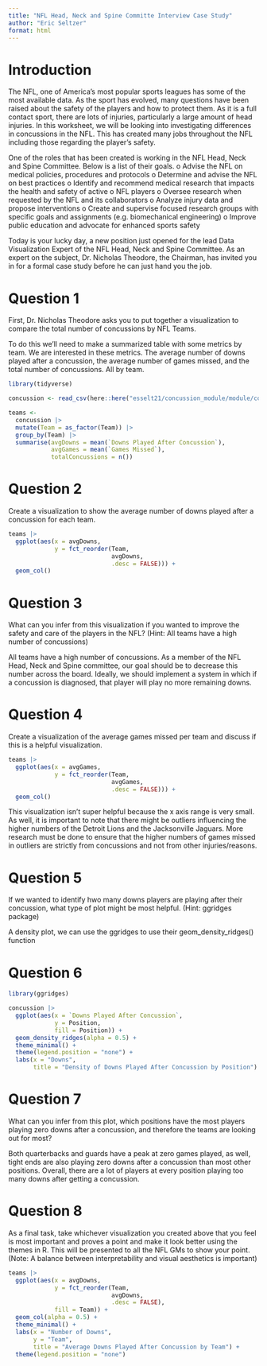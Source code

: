 ```yaml
---
title: "NFL Head, Neck and Spine Committe Interview Case Study"
author: "Eric Seltzer"
format: html
---
```

# Introduction
The NFL, one of America's most popular sports leagues has some of the most available data. As the sport has evolved, many questions have been raised about the safety of the players and how to protect them. As it is a full contact sport, there are lots of injuries, particularly a large amount of head injuries. In this worksheet, we will be looking into investigating differences in concussions in the NFL. This has created many jobs throughout the NFL including those regarding the player’s safety.

One of the roles that has been created is working in the NFL Head, Neck and Spine Committee. Below is a list of their goals.
  o	Advise the NFL on medical policies, procedures and protocols
  o	Determine and advise the NFL on best practices
  o	Identify and recommend medical research that impacts the health and safety of active
  o	NFL players
  o	Oversee research when requested by the NFL and its collaborators
  o	Analyze injury data and propose interventions
  o	Create and supervise focused research groups with specific goals and assignments (e.g. biomechanical                engineering)
  o	Improve public education and advocate for enhanced sports safety
  
Today is your lucky day, a new position just opened for the lead Data Visualization Expert of the NFL Head, Neck and Spine Committee. As an expert on the subject, Dr. Nicholas Theodore, the Chairman, has invited you in for a formal case study before he can just hand you the job.

# Question 1
First, Dr. Nicholas Theodore asks you to put together a visualization to compare the total number of concussions by NFL Teams. 

To do this we'll need to make a summarized table with some metrics by team. We are interested in these metrics. The average number of downs played after a concussion, the average number of games missed, and the total number of concussions. All by team.
```r
library(tidyverse)
```

```r
concussion <- read_csv(here::here("esselt21/concussion_module/module/concussion.csv"))
```

```r
teams <-
  concussion |>
  mutate(Team = as_factor(Team)) |>
  group_by(Team) |>
  summarise(avgDowns = mean(`Downs Played After Concussion`),
            avgGames = mean(`Games Missed`),
            totalConcussions = n())
```

# Question 2
Create a visualization to show the average number of downs played after a concussion for each team.
```r
teams |>
  ggplot(aes(x = avgDowns,
             y = fct_reorder(Team,
                             avgDowns,
                             .desc = FALSE))) +
  geom_col()
```

# Question 3
What can you infer from this visualization if you wanted to improve the safety and care of the players in the NFL? (Hint: All teams have a high number of concussions)

All teams have a high number of concussions. As a member of the NFL Head, Neck and Spine committee, our goal should be to decrease this number across the board. Ideally, we should implement a system in which if a concussion is diagnosed, that player will play no more remaining downs.

# Question 4
Create a visualization of the average games missed per team and discuss if this is a helpful visualization.
```r
teams |>
  ggplot(aes(x = avgGames,
             y = fct_reorder(Team,
                             avgGames,
                             .desc = FALSE))) +
  geom_col()
```

This visualization isn't super helpful because the x axis range is very small. As well, it is important to note that there might be outliers influencing the higher numbers of the Detroit Lions and the Jacksonville Jaguars. More research must be done to ensure that the higher numbers of games missed in outliers are strictly from concussions and not from other injuries/reasons.

# Question 5
If we wanted to identify hwo many downs players are playing after their concussion, what type of plot might be most helpful. (Hint: ggridges package)

A density plot, we can use the ggridges to use their geom_density_ridges() function

# Question 6
```r
library(ggridges)
```

```r
concussion |>
  ggplot(aes(x = `Downs Played After Concussion`,
             y = Position,
             fill = Position)) +
  geom_density_ridges(alpha = 0.5) +
  theme_minimal() +
  theme(legend.position = "none") +
  labs(x = "Downs",
       title = "Density of Downs Played After Concussion by Position")
```

# Question 7
What can you infer from this plot, which positions have the most players playing zero downs after a concussion, and therefore the teams are looking out for most?

Both quarterbacks and guards have a peak at zero games played, as well, tight ends are also playing zero downs after a concussion than most other positions. Overall, there are a lot of players at every position playing too many downs after getting a concussion.

# Question 8
As a final task, take whichever visualization you created above that you feel is most important and proves a point and make it look better using the themes in R. This will be presented to all the NFL GMs to show your point. (Note: A balance between interpretability and visual aesthetics is important)
```r
teams |>
  ggplot(aes(x = avgDowns,
             y = fct_reorder(Team,
                             avgDowns,
                             .desc = FALSE),
             fill = Team)) +
  geom_col(alpha = 0.5) +
  theme_minimal() +
  labs(x = "Number of Downs",
       y = "Team",
       title = "Average Downs Played After Concussion by Team") +
  theme(legend.position = "none")
```

